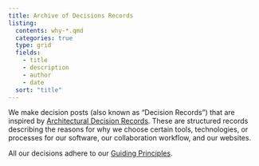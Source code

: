 ```yaml
---
title: Archive of Decisions Records
listing:
  contents: why-*.qmd
  categories: true
  type: grid
  fields:
    - title
    - description
    - author
    - date
  sort: "title"
---
```


We make decision posts (also known as "Decision Records") that are
inspired by [Architectural Decision Records](https://adr.github.io/).
These are structured records describing the reasons for why we choose
certain tools, technologies, or processes for our software, our
collaboration workflow, and our websites.

All our decisions adhere to our [Guiding
Principles](https://seedcase-project.org/about/#guiding-principles).
